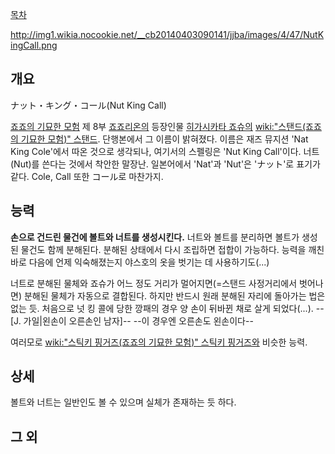 [[목차]]

http://img1.wikia.nocookie.net/__cb20140403090141/jjba/images/4/47/NutKingCall.png
== 개요 ==
ナット・キング・コール(Nut King Call)

[[죠죠의 기묘한 모험]] 제 8부 [[죠죠리온]]의 등장인물 [[히가시카타 죠슈]]의 [[wiki:"스탠드(죠죠의 기묘한 모험)" 스탠드]]. 단행본에서 그 이름이 밝혀졌다. 이름은 재즈 뮤지션 'Nat King Cole'에서 따온 것으로 생각되나, 여기서의 스펠링은 'Nut King Call'이다. 너트(Nut)를 쓴다는 것에서 착안한 말장난. 일본어에서 'Nat'과 'Nut'은 'ナット'로 표기가 같다. Cole, Call 또한 コール로 마찬가지.

== 능력 ==
'''손으로 건드린 물건에 볼트와 너트를 생성시킨다.''' 너트와 볼트를 분리하면 볼트가 생성된 물건도 함께 분해된다. 분해된 상태에서 다시 조립하면 접합이 가능하다. 능력을 깨친 바로 다음에 언제 익숙해졌는지 야스호의 옷을 벗기는 데 사용하기도(...)

너트로 분해된 물체와 죠슈가 어느 정도 거리가 멀어지면(=스탠드 사정거리에서 벗어나면) 분해된 물체가 자동으로 결합된다. 하지만 반드시 원래 분해된 자리에 돌아가는 법은 없는 듯. 처음으로 넛 킹 콜에 당한 깡패의 경우 양 손이 뒤바뀐 채로 살게 되었다(...). --[J. 가일|왼손이 오른손인 남자]-- --이 경우엔 오른손도 왼손이다--

여러모로 [[wiki:"스틱키 핑거즈(죠죠의 기묘한 모험)" 스틱키 핑거즈]]와 비슷한 능력. 

== 상세 ==
볼트와 너트는 일반인도 볼 수 있으며 실체가 존재하는 듯 하다.
== 그 외 ==

